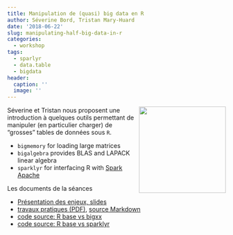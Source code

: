 ```yaml
---
title: Manipulation de (quasi) big data en R
author: Séverine Bord, Tristan Mary-Huard
date: '2018-06-22'
slug: manipulating-half-big-data-in-r
categories:
  - workshop
tags:
  - sparlyr
  - data.table
  - bigdata
header:
  caption: ''
  image: ''
---
```


<img src="img/headers/spark-logo-trademark.png" align="right" width="200"/>

Séverine et Tristan nous proposent une introduction à quelques outils permettant de manipuler (en particulier charger) de "grosses" tables de données sous ` R`.

- `bigmemory` for loading large matrices
- `bigalgebra` provides BLAS and LAPACK linear algebra
- `sparklyr` for interfacing R with [Spark Apache](http://spark.apache.org/)

Les documents de la séances

- [Présentation des enjeux, slides](post/bigdata/Half_Big_Data_handling_with_R.pdf)
- [travaux pratiques (PDF)](post/bigdata/tutorial_sparklyr.pdf), [source Markdown](post/bigdata/tutorial_sparklyr.Rmd)
- [code source: R base vs bigxx](post/bigdata/1_CompareClassicalAndBigdata.R)
- [code source: R base vs sparklyr](post/bigdata/2_CompareClassicalAndSpark.R)

